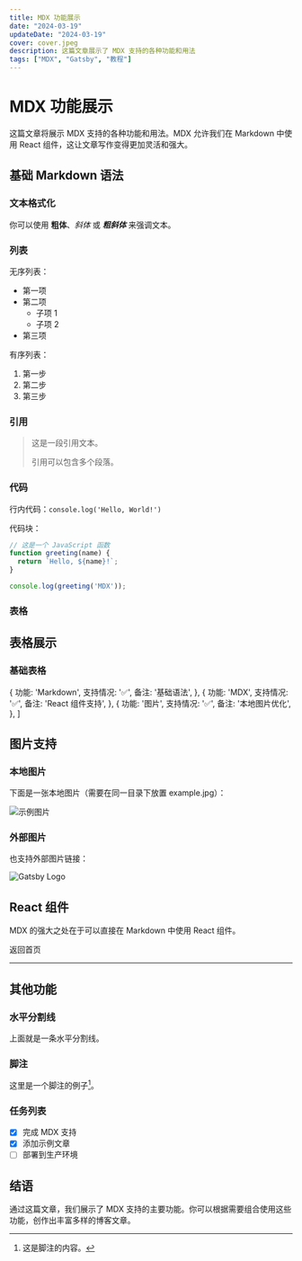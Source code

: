 ```yaml
---
title: MDX 功能展示
date: "2024-03-19"
updateDate: "2024-03-19"
cover: cover.jpeg
description: 这篇文章展示了 MDX 支持的各种功能和用法
tags: ["MDX", "Gatsby", "教程"]
---
```


# MDX 功能展示

这篇文章将展示 MDX 支持的各种功能和用法。MDX 允许我们在 Markdown 中使用 React 组件，这让文章写作变得更加灵活和强大。

## 基础 Markdown 语法

### 文本格式化

你可以使用 **粗体**、*斜体* 或 ***粗斜体*** 来强调文本。

### 列表

无序列表：

- 第一项
- 第二项
  - 子项 1
  - 子项 2
- 第三项

有序列表：

1. 第一步
2. 第二步
3. 第三步

### 引用

> 这是一段引用文本。
> 
> 引用可以包含多个段落。

### 代码

行内代码：`console.log('Hello, World!')`

代码块：

```javascript
// 这是一个 JavaScript 函数
function greeting(name) {
  return `Hello, ${name}!`;
}

console.log(greeting('MDX'));
```

### 表格

## 表格展示

### 基础表格
  {
    功能: 'Markdown',
    支持情况: '✅',
    备注: '基础语法',
  },
  {
    功能: 'MDX',
    支持情况: '✅',
    备注: 'React 组件支持',
  },
  {
    功能: '图片',
    支持情况: '✅',
    备注: '本地图片优化',
  },
]

<CustomTable data={tableData} />

## 图片支持

### 本地图片

下面是一张本地图片（需要在同一目录下放置 example.jpg）：

![示例图片](./example.jpg)

### 外部图片

也支持外部图片链接：

![Gatsby Logo](https://www.gatsbyjs.com/Gatsby-Monogram.svg)

## React 组件

MDX 的强大之处在于可以直接在 Markdown 中使用 React 组件。


<Link to="/">返回首页</Link>

---

## 其他功能

### 水平分割线

上面就是一条水平分割线。

### 脚注

这里是一个脚注的例子[^1]。

[^1]: 这是脚注的内容。

### 任务列表

- [x] 完成 MDX 支持
- [x] 添加示例文章
- [ ] 部署到生产环境

## 结语

通过这篇文章，我们展示了 MDX 支持的主要功能。你可以根据需要组合使用这些功能，创作出丰富多样的博客文章。